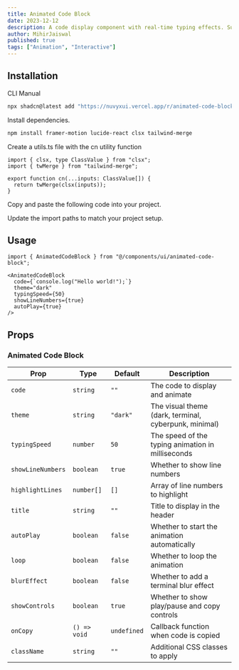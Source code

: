```yaml
---
title: Animated Code Block
date: 2023-12-12
description: A code display component with real-time typing effects. Supports syntax highlighting and customizable themes.
author: MihirJaiswal
published: true
tags: ["Animation", "Interactive"]
---
```


<ComponentPreview name="animated-code-block-demo" />

## Installation

<Tabs defaultValue="cli">

<TabsList>
  <TabsTrigger value="cli">CLI</TabsTrigger>
  <TabsTrigger value="manual">Manual</TabsTrigger>
</TabsList>
<TabsContent value="cli">

```bash
npx shadcn@latest add "https://nuvyxui.vercel.app/r/animated-code-block"
```

</TabsContent>

<TabsContent value="manual">

<Steps>

<Step>Install dependencies.</Step>

```bash
npm install framer-motion lucide-react clsx tailwind-merge
```

<Step>Create a utils.ts file with the cn utility function</Step>

```tsx
import { clsx, type ClassValue } from "clsx";
import { twMerge } from "tailwind-merge";

export function cn(...inputs: ClassValue[]) {
  return twMerge(clsx(inputs));
}
```

<Step>Copy and paste the following code into your project.</Step>

<ComponentSource name="animated-code-block" />

<Step>Update the import paths to match your project setup.</Step>

</Steps>

</TabsContent>

</Tabs>

## Usage

```tsx
import { AnimatedCodeBlock } from "@/components/ui/animated-code-block";
```

```tsx
<AnimatedCodeBlock
  code={`console.log("Hello world!");`}
  theme="dark"
  typingSpeed={50}
  showLineNumbers={true}
  autoPlay={true}
/>
```

## Props

### Animated Code Block

| Prop              | Type         | Default     | Description                                           |
| ----------------- | ------------ | ----------- | ----------------------------------------------------- |
| `code`            | `string`     | `""`        | The code to display and animate                       |
| `theme`           | `string`     | `"dark"`    | The visual theme (dark, terminal, cyberpunk, minimal) |
| `typingSpeed`     | `number`     | `50`        | The speed of the typing animation in milliseconds     |
| `showLineNumbers` | `boolean`    | `true`      | Whether to show line numbers                          |
| `highlightLines`  | `number[]`   | `[]`        | Array of line numbers to highlight                    |
| `title`           | `string`     | `""`        | Title to display in the header                        |
| `autoPlay`        | `boolean`    | `false`     | Whether to start the animation automatically          |
| `loop`            | `boolean`    | `false`     | Whether to loop the animation                         |
| `blurEffect`      | `boolean`    | `false`     | Whether to add a terminal blur effect                 |
| `showControls`    | `boolean`    | `true`      | Whether to show play/pause and copy controls          |
| `onCopy`          | `() => void` | `undefined` | Callback function when code is copied                 |
| `className`       | `string`     | `""`        | Additional CSS classes to apply                       |
